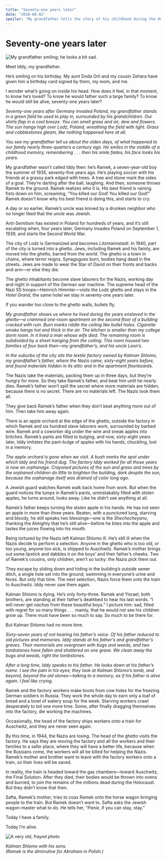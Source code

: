 ```yaml
---
title: "Seventy-one years later"
date: "2010-08-02"
spoiler: "My grandfather tells the story of his childhood during the Holocaust."
---
```


# Seventy-one years later

![My grandfather smiling; he looks a bit sad.](/static/images/grandfather.jpg)

Meet Iddy, my grandfather.

He’s smiling on his birthday. My aunt Doda Orli and my cousin Zehara have given him a birthday card signed by them, my mom, and me.

I wonder what’s going on inside his head. How does it feel, in that moment, to know he’s loved? To know he would father such a large family? To know he would still be alive, seventy-one years later?

_Seventy-one years after Germany invaded Poland, my grandfather stands in a green field he used to play in, surrounded by his grandchildren. Our shirts flap in a cool breeze. You can smell grass and air, dew and flowers. The sun hangs high over Lodz, Poland, wreathing the field with light. Grass and cobblestones gleam, like nothing happened here at all._

_You see my grandfather tell us about the olden days, of what happened to our family nearly three-quarters a century ago. He smiles in the middle of a childhood memory, remembering . . . then his smile fades, his face looks his years._

My grandfather wasn’t called Iddy then: he’s Ramek, a seven-year-old boy the summer of 1935, seventy-five years ago. He’s playing soccer with his friends at a grassy park edged with trees. A tree and stone mark the sides of a goal. They’re darting after the ball, laughing. And then, someone throws Ramek to the ground. Ramek realizes who it is. His best friend is raining fists down on him, screaming, “You killed our God! You killed our God!” Ramek doesn’t know why his best friend is doing this, and starts to cry.

A day or so earlier, Ramek’s uncle was knived by a drunken neighbor who no longer liked that the uncle was Jewish.

Anti-Semitism has existed in Poland for hundreds of years, and it’s still escalating when, four years later, Germany invades Poland on September 1, 1939, and starts the Second World War.

The city of Lodz is Germanized and becomes _Litzmannstadt_. In 1940, part of the city is turned into a ghetto. Jews, including Ramek and his family, are moved into the ghetto, barred from the world. The ghetto is a town in chains, where terror reigns. Synagogues burn, bodies hang dead in the streets. Jews are made to wear the Star of David on their fronts and backs and arm—or else they die.

The ghetto inhabitants become slave laborers for the Nazis, working day and night in support of the German war machine. The supreme head of the Nazi SS troops—Heinrich Himmler—visits the Lodz ghetto and stays in the _Hotel Grand_, the same hotel we stay in seventy-one years later.

If you wander too close to the ghetto walls, bullets fly.

_My grandfather shows us where he lived during the years enslaved in the ghetto—a crammed one-room apartment on the second floor of a building cracked with ruin. Burn marks riddle the ceiling like bullet holes. Cigarette smoke hangs hot and thick in the air. The kitchen is smaller than my college dorm room. In it lived a man whose wife died. The remaining room is subdivided by a sheet hanging from the ceiling. This room housed two families of four back then—my grandfather’s, and his uncle Leon’s._

_In the suburbs of the city sits the textile factory owned by Kalman Shlomo, my grandfather’s father, where the Nazis came, sixty-eight years before, and found materials hidden in its attic and in the apartment floorboards._

The Nazis take the materials, packing them up in three days, but they’re hungry for more. So they take Ramek’s father, and beat him until he nearly dies. Ramek’s father won’t spill the secret where more materials are hidden, because there is no secret. There are no materials left. The Nazis took them all.

They give back Ramek’s father when they don’t beat anything more out of him. Then take him away again.

There is an apple orchard at the edge of the ghetto, outside the factory in which Ramek and six hundred slave laborers work, surrounded by barbed wire. Ramek and a coworker dig under the wire and sneak apples into britches. Ramek’s pants are filled to bulging, and now, sixty-eight years later, Iddy imitates the pant-bulge of apples with his hands, chuckling, lost in a memory.

_The apple orchard is gone when we visit. A bush marks the spot under which Iddy and his friend dug. The factory Iddy worked for all those years is now an orphanage. Crayoned pictures of the sun and grass and trees by the orphaned children do little to brighten the building, dark despite the sun, because the orphanage itself was drained of color long ago._

A Jewish guard watches Ramek walk back home from work. But when the guard notices the lumps in Ramek’s pants, unmistakably filled with stolen apples, he turns around, looks away. Like he didn’t see anything at all.

Ramek’s father keeps turning the stolen apple in his hands. He has not seen an apple in more than three years. Beaten, with a punctured lung, starving and bloody, he still speaks two blessings—one is the _Shechecheyanu_, thanking the Almighty that he’s still alive—before he bites into the apple and tastes the juices flowing into his mouth.

Being tortured by the Nazis left Kalman Shlomo ill. He’s still ill when the Nazis decide to perform a selection. Anyone in the ghetto who is too old, or too young, anyone too sick, is shipped to Auschwitz. Ramek’s mother brings out some lipstick and dabbles it on the boys’ and their father’s cheeks. Two of Ramek’s cousins, only children, aren’t so lucky: the Nazis pick them out.

They escape by sliding down and hiding in the building’s outside sewer ditch, a single hole set into the ground, swimming in everyone’s urine and feces. But only that time. The next selection, Nazis force them onto the train to Auschwitz. Iddy never saw them again.

Kalman Shlomo is dying. He’s only forty-three. Ramek and Yisrael, both brothers, are standing at their father’s deathbed to hear his last words. “I will never get _nachas_ from these beautiful boys.” I picture him: sad, filled with regret for so many things . . . mainly, that he would not see his children grow up. There must have been so much to say. So much to be there for.

But Kalman Shlomo had no more time.

_Sixty-seven years of not hearing his father’s voice. Of his father reduced to old pictures and memories. Iddy stands at his father’s and grandfather’s graves. Their memorials are overgrown with bugs and weeds, and two tombstones have fallen and shattered on one grave. We clean away the bugs and weeds, right the tombstones._

_After a long time, Iddy speaks to his father. He looks down at his father’s name. I see the pain in his eyes; they look at Kalman Shlomo’s tomb, and beyond, beyond the old stones—talking to a memory, as if his father is alive again. I feel like crying._

Ramek and the factory workers make boots from cow hides for the freezing German soldiers in Russia. They work the whole day to earn only a loaf of bread and a bowl of watery soup for the week. Starving workers crawl desperately to toil one more time. Some, after finally dragging themselves into the factory, die working the machines.

Occasionally, the head of the factory ships workers onto a train for Auschwitz, and they are never seen again.

By this time, in 1944, the Nazis are losing. The head of the ghetto visits the factory. He says they are moving the factory and all the workers and their families to a safer place, where they will have a better life, because when the Russians come, the workers will all be killed for helping the Nazis. Ramek’s mother and brother want to leave with the factory workers onto a train, so their lives will be saved.

In reality, the train is headed toward the gas chambers—toward Auschwitz, the Final Solution. After they died, their bodies would be thrown into ovens and burned, to join the remains of the millions dead during the Holocaust. But they didn’t know that then.

Safta, Ramek’s mother, tries to coax Ramek onto the horse wagon bringing people to the train. But Ramek doesn’t want to. Safta asks the Jewish wagon-master what to do. He tells her, “_Panie_, if you can stay, stay.”

Today I have a family.

Today I’m alive.

![A very old, frayed photo](/static/images/shlomo.jpg)

_Kalman Shlomo with his sons.  
(Ramek is the diminutive for Abraham in Polish.)_
